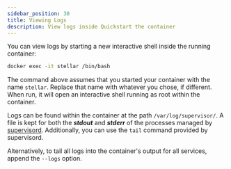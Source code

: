 ```yaml
---
sidebar_position: 30
title: Viewing Logs
description: View logs inside Quickstart the container
---
```


You can view logs by starting a new interactive shell inside the running container: 

```sh
docker exec -it stellar /bin/bash
```

The command above assumes that you started your container with the name `stellar`. Replace that name with whatever you chose, if different. When run, it will open an interactive shell running as root within the container.

Logs can be found within the container at the path `/var/log/supervisor/`. A file is kept for both the ***stdout*** and ***stderr*** of the processes managed by [supervisord](https://supervisord.org/index.html). Additionally, you can use the `tail` command provided by supervisord. 

Alternatively, to tail all logs into the container's output for all services, append the `--logs` option.

